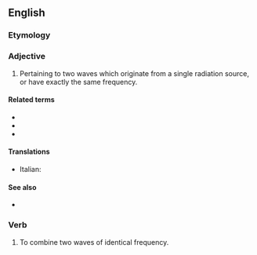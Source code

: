 ==English==

===Etymology===
{{confix|en|homo|dyne}}

===Adjective===
{{en-adj|-}}

# {{lb|en|physics|of radiation}} Pertaining to two waves which originate from a single radiation source, or have exactly the same frequency.

====Related terms====
* {{l|en|heterodyne}}
* {{l|en|intradyne}}
* {{l|en|synchrodyne}}

====Translations====
* Italian: {{t+|it|omodina}}

====See also====
* {{pedialite|homodyne detection}}

===Verb===
{{en-verb}}

# To combine two waves of identical frequency.